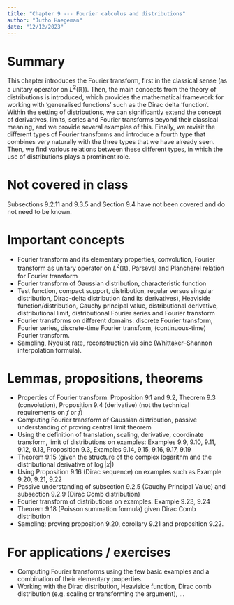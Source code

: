 ```yaml
---
title: "Chapter 9 --- Fourier calculus and distributions"
author: "Jutho Haegeman"
date: "12/12/2023"
---
```


# Summary

This chapter introduces the Fourier transform, first in the classical sense (as a unitary operator on $L^2(\mathbb{R})$). Then, the main concepts from the theory of distributions is introduced, which provides the mathematical framework for working with 'generalised functions' such as the Dirac delta 'function'. Within the setting of distributions, we can significantly extend the concept of derivatives, limits, series and Fourier transforms beyond their classical meaning, and we provide several examples of this. Finally, we revisit the different types of Fourier transforms and introduce a fourth type that combines very naturally with the three types that we have already seen. Then, we find various relations between these different types, in which the use of distributions plays a prominent role.

# Not covered in class

Subsections 9.2.11 and 9.3.5 and Section 9.4 have not been covered and do not need to be known.

# Important concepts

* Fourier transform and its elementary properties, convolution, Fourier transform as unitary operator on $L^2(\mathbb{R})$, Parseval and Plancherel relation for Fourier transform
* Fourier transform of Gaussian distribution, characteristic function
* Test function, compact support, distribution, regular versus singular distribution, Dirac-delta distribution (and its derivatives), Heaviside function/distribution, Cauchy principal value, distributional derivative, distributional limit, distributional Fourier series and Fourier transform
* Fourier transforms on different domains: discrete Fourier transform, Fourier series, discrete-time Fourier transform, (continuous-time) Fourier transform.
* Sampling, Nyquist rate, reconstruction via sinc (Whittaker–Shannon interpolation formula).

# Lemmas, propositions, theorems

* Properties of Fourier transform: Proposition 9.1 and 9.2, Theorem 9.3 (convolution), Proposition 9.4 (derivative) (not the technical requirements on $f$ or $\widehat{f}$)
* Computing Fourier transform of Gaussian distribution, passive understanding of proving central limit theorem
* Using the definition of translation, scaling, derivative, coordinate transform, limit of distributions on examples:
  Examples 9.9, 9.10, 9.11, 9.12, 9.13, Proposition 9.3, Examples 9.14, 9.15, 9.16, 9.17, 9.19
* Theorem 9.15 (given the structure of the complex logarithm and the distributional derivative of $\log |x|$)
* Using Proposition 9.16 (Dirac sequence) on examples such as Example 9.20, 9.21, 9.22
* Passive understanding of subsection 9.2.5 (Cauchy Principal Value) and subsection 9.2.9 (Dirac Comb distribution)
* Fourier transform of distributions on examples: Example 9.23, 9.24
* Theorem 9.18 (Poisson summation formula) given Dirac Comb distribution
* Sampling: proving proposition 9.20, corollary 9.21 and proposition 9.22.

# For applications / exercises

* Computing Fourier transforms using the few basic examples and a combination of their elementary properties.
* Working with the Dirac distribution, Heaviside function, Dirac comb distribution (e.g. scaling or transforming the argument), …